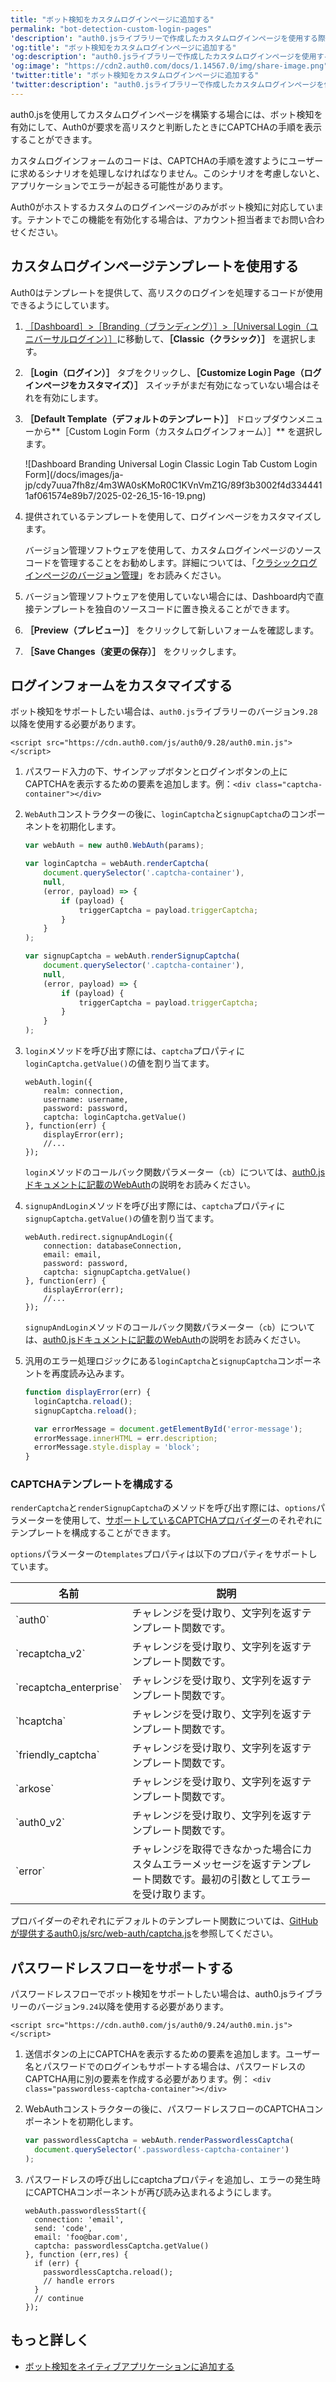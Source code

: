 ---
title: "ボット検知をカスタムログインページに追加する"
permalink: "bot-detection-custom-login-pages"
'description': "auth0.jsライブラリーで作成したカスタムログインページを使用する際に、ボット検知を有効にして構成する方法を学びます。"
'og:title': "ボット検知をカスタムログインページに追加する"
'og:description': "auth0.jsライブラリーで作成したカスタムログインページを使用する際に、ボット検知を有効にして構成する方法を学びます。"
'og:image': "https://cdn2.auth0.com/docs/1.14567.0/img/share-image.png"
'twitter:title': "ボット検知をカスタムログインページに追加する"
'twitter:description': "auth0.jsライブラリーで作成したカスタムログインページを使用する際に、ボット検知を有効にして構成する方法を学びます。"
---

auth0.jsを使用してカスタムログインページを構築する場合には、ボット検知を有効にして、Auth0が要求を高リスクと判断したときにCAPTCHAの手順を表示することができます。

カスタムログインフォームのコードは、CAPTCHAの手順を渡すようにユーザーに求めるシナリオを処理しなければなりません。このシナリオを考慮しないと、アプリケーションでエラーが起きる可能性があります。

<Callout icon="file-lines" color="#0EA5E9" iconType="regular">

Auth0がホストするカスタムのログインページのみがボット検知に対応しています。テナントでこの機能を有効化する場合は、アカウント担当者までお問い合わせください。

</Callout>

## カスタムログインページテンプレートを使用する

Auth0はテンプレートを提供して、高リスクのログインを処理するコードが使用できるようにしています。

1. [［Dashboard］>［Branding（ブランディング）］>［Universal Login（ユニバーサルログイン）］](https://manage.auth0.com/#/login_settings)に移動して、**［Classic（クラシック）］** を選択します。
2. **［Login（ログイン）］** タブをクリックし、**［Customize Login Page（ログインページをカスタマイズ）］** スイッチがまだ有効になっていない場合はそれを有効にします。
3. **［Default Template（デフォルトのテンプレート）］** ドロップダウンメニューから**［Custom Login Form（カスタムログインフォーム）］** を選択します。

   <Frame>![Dashboard Branding Universal Login Classic Login Tab Custom Login Form](/docs/images/ja-jp/cdy7uua7fh8z/4m3WA0sKMoR0C1KVnVmZ1G/89f3b3002f4d3344411af061574e89b7/2025-02-26_15-16-19.png)</Frame>

4. 提供されているテンプレートを使用して、ログインページをカスタマイズします。

   <Callout icon="file-lines" color="#0EA5E9" iconType="regular">

   バージョン管理ソフトウェアを使用して、カスタムログインページのソースコードを管理することをお勧めします。詳細については、「[クラシックログインページのバージョン管理](/docs/ja-jp/customize/login-pages/classic-login/version-control)」をお読みください。

   </Callout>

5. バージョン管理ソフトウェアを使用していない場合には、Dashboard内で直接テンプレートを独自のソースコードに置き換えることができます。
6. **［Preview（プレビュー）］** をクリックして新しいフォームを確認します。
7. **［Save Changes（変更の保存）］** をクリックします。

## ログインフォームをカスタマイズする

ボット検知をサポートしたい場合は、`auth0.js`ライブラリーのバージョン`9.28`以降を使用する必要があります。

`<script src="https://cdn.auth0.com/js/auth0/9.28/auth0.min.js"></script>`

1. パスワード入力の下、サインアップボタンとログインボタンの上にCAPTCHAを表示するための要素を追加します。例：`<div class="captcha-container"></div>`
2. `WebAuth`コンストラクターの後に、`loginCaptcha`と`signupCaptcha`のコンポーネントを初期化します。

   ```javascript lines
   var webAuth = new auth0.WebAuth(params);

   var loginCaptcha = webAuth.renderCaptcha(
       document.querySelector('.captcha-container'),
       null,
       (error, payload) => {
           if (payload) {
               triggerCaptcha = payload.triggerCaptcha;
           }
       }
   );

   var signupCaptcha = webAuth.renderSignupCaptcha(
       document.querySelector('.captcha-container'),
       null,
       (error, payload) => {
           if (payload) {
               triggerCaptcha = payload.triggerCaptcha;
           }
       }
   );
   ```

   

   
3. `login`メソッドを呼び出す際には、`captcha`プロパティに`loginCaptcha.getValue()`の値を割り当てます。

   ``` lines
   webAuth.login({
       realm: connection,
       username: username,
       password: password,
       captcha: loginCaptcha.getValue()
   }, function(err) {
       displayError(err);
       //...
   });
   ```

   

   

   `login`メソッドのコールバック関数パラメーター（`cb`）については、[auth0.jsドキュメントに記載のWebAuth](https://auth0.github.io/auth0.js/global.html#login)の説明をお読みください。
4. `signupAndLogin`メソッドを呼び出す際には、`captcha`プロパティに`signupCaptcha.getValue()`の値を割り当てます。

   ``` lines
   webAuth.redirect.signupAndLogin({
       connection: databaseConnection,
       email: email,
       password: password,
       captcha: signupCaptcha.getValue()
   }, function(err) {
       displayError(err);
       //...
   });
   ```

   

   

   `signupAndLogin`メソッドのコールバック関数パラメーター（`cb`）については、[auth0.jsドキュメントに記載のWebAuth](https://auth0.github.io/auth0.js/global.html#login)の説明をお読みください。
5. 汎用のエラー処理ロジックにある`loginCaptcha`と`signupCaptcha`コンポーネントを再度読み込みます。

   ```javascript lines
   function displayError(err) {
     loginCaptcha.reload();
     signupCaptcha.reload();

     var errorMessage = document.getElementById('error-message');
     errorMessage.innerHTML = err.description;
     errorMessage.style.display = 'block';
   }
   ```

   

   

### CAPTCHAテンプレートを構成する

`renderCaptcha`と`renderSignupCaptcha`のメソッドを呼び出す際には、`options`パラメーターを使用して、[サポートしているCAPTCHAプロバイダー](/docs/ja-jp/secure/attack-protection/bot-detection/configure-captcha)のそれぞれにテンプレートを構成することができます。

`options`パラメーターの`templates`プロパティは以下のプロパティをサポートしています。

<table class="table"><thead>
<tr>
<th><strong>名前</strong></th>
<th><strong>説明</strong></th>
</tr>
</thead>
<tbody>
<tr>
<td>`auth0`</td>
<td>チャレンジを受け取り、文字列を返すテンプレート関数です。</td>
</tr>
<tr>
<td>`recaptcha_v2`</td>
<td>チャレンジを受け取り、文字列を返すテンプレート関数です。</td>
</tr>
<tr>
<td>`recaptcha_enterprise`</td>
<td>チャレンジを受け取り、文字列を返すテンプレート関数です。</td>
</tr>
<tr>
<td>`hcaptcha`</td>
<td>チャレンジを受け取り、文字列を返すテンプレート関数です。</td>
</tr>
<tr>
<td>`friendly_captcha`</td>
<td>チャレンジを受け取り、文字列を返すテンプレート関数です。</td>
</tr>
<tr>
<td>`arkose`</td>
<td>チャレンジを受け取り、文字列を返すテンプレート関数です。</td>
</tr>
<tr>
<td>`auth0_v2`</td>
<td>チャレンジを受け取り、文字列を返すテンプレート関数です。</td>
</tr>
<tr>
<td>`error`</td>
<td>チャレンジを取得できなかった場合にカスタムエラーメッセージを返すテンプレート関数です。最初の引数としてエラーを受け取ります。</td>
</tr>
</tbody>
</table>

プロバイダーのぞれぞれにデフォルトのテンプレート関数については、[GitHubが提供するauth0.js/src/web-auth/captcha.js](https://github.com/auth0/auth0.js/blob/a3ddc0905a5da33aa190a9098467576976b95ec8/src/web-auth/captcha.js#L28)を参照してください。

## パスワードレスフローをサポートする

パスワードレスフローでボット検知をサポートしたい場合は、auth0.jsライブラリーのバージョン`9.24`以降を使用する必要があります。

`<script src="https://cdn.auth0.com/js/auth0/9.24/auth0.min.js"></script>`

1. 送信ボタンの上にCAPTCHAを表示するための要素を追加します。ユーザー名とパスワードでのログインもサポートする場合は、パスワードレスのCAPTCHA用に別の要素を作成する必要があります。例：
   `<div class="passwordless-captcha-container"></div>`
2. WebAuthコンストラクターの後に、パスワードレスフローのCAPTCHAコンポーネントを初期化します。

   ```javascript lines
   var passwordlessCaptcha = webAuth.renderPasswordlessCaptcha(
     document.querySelector('.passwordless-captcha-container')
   );
   ```

   

   
3. パスワードレスの呼び出しにcaptchaプロパティを追加し、エラーの発生時にCAPTCHAコンポーネントが再び読み込まれるようにします。

   ``` lines
   webAuth.passwordlessStart({
     connection: 'email',
     send: 'code',
     email: 'foo@bar.com',
     captcha: passwordlessCaptcha.getValue()
   }, function (err,res) {
     if (err) {
       passwordlessCaptcha.reload();
       // handle errors
     }
     // continue
   });
   ```

   

   

## もっと詳しく

* [ボット検知をネイティブアプリケーションに追加する](/docs/ja-jp/secure/attack-protection/bot-detection/bot-detection-native-apps)